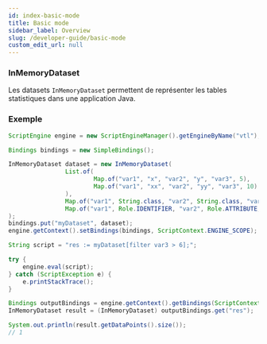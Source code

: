 ```yaml
---
id: index-basic-mode
title: Basic mode
sidebar_label: Overview
slug: /developer-guide/basic-mode
custom_edit_url: null
---
```


### InMemoryDataset

Les datasets `InMemoryDataset` permettent de représenter les tables statistiques dans une application Java.

### Exemple

```java
ScriptEngine engine = new ScriptEngineManager().getEngineByName("vtl");

Bindings bindings = new SimpleBindings();

InMemoryDataset dataset = new InMemoryDataset(
                List.of(
                        Map.of("var1", "x", "var2", "y", "var3", 5),
                        Map.of("var1", "xx", "var2", "yy", "var3", 10)
                ),
                Map.of("var1", String.class, "var2", String.class, "var3", Long.class),
                Map.of("var1", Role.IDENTIFIER, "var2", Role.ATTRIBUTE, "var3", Role.MEASURE)
);
bindings.put("myDataset", dataset);
engine.getContext().setBindings(bindings, ScriptContext.ENGINE_SCOPE);

String script = "res := myDataset[filter var3 > 6];";

try {
    engine.eval(script);
} catch (ScriptException e) {
    e.printStackTrace();
}

Bindings outputBindings = engine.getContext().getBindings(ScriptContext.ENGINE_SCOPE);
InMemoryDataset result = (InMemoryDataset) outputBindings.get("res");

System.out.println(result.getDataPoints().size());
// 1
```
